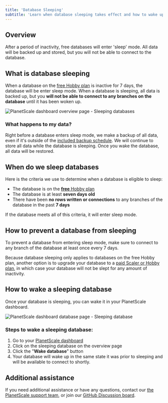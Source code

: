 ```yaml
---
title: 'Database Sleeping'
subtitle: 'Learn when database sleeping takes effect and how to wake up a sleeping database.'
---
```


## Overview

After a period of inactivity, free databases will enter 'sleep' mode. All data will be backed up and stored, but you will not be able to connect to the database.

## What is database sleeping

When a database on the [free Hobby plan](/concepts/billing#planetscale-plans) is inactive for 7 days, the database will be enter sleep mode. When a database is sleeping, all data is backed up, but you **will not be able to connect to any branches on the database** until it has been woken up.

![PlanetScale dashboard overview page - Sleeping databases](/img/docs/planetscale-sleeping-database-overview.png)

### What happens to my data?

Right before a database enters sleep mode, we make a backup of all data, even if it's outside of the [included backup schedule](/concepts/back-up-and-restore). We will continue to store all data while the database is sleeping. Once you wake the database, all data will be restored.

## When do we sleep databases

Here is the criteria we use to determine when a database is eligible to sleep:

- The database is on the [**free** Hobby plan](/concepts/billing#planetscale-plans)
- The database is at least **seven days old**
- There have been **no rows written or connections** to any branches of the database in the past **7 days**

If the database meets all of this criteria, it will enter sleep mode.

## How to prevent a database from sleeping

To prevent a database from entering sleep mode, make sure to connect to any branch of the database at least once every 7 days.

Because database sleeping only applies to databases on the free Hobby plan, another option is to upgrade your database to a [paid Scaler or Hobby plan](/concepts/billing#planetscale-plans), in which case your database will not be slept for any amount of inactivity.

## How to wake a sleeping database

Once your database is sleeping, you can wake it in your PlanetScale dashboard.

![PlanetScale dashboard database page - Sleeping database](/img/docs/planetscale-sleeping-database.png)

### Steps to wake a sleeping database:

1. Go to your [PlanetScale dashboard](https://app.planetscale.com)
2. Click on the sleeping database on the overview page
3. Click the "**Wake database**" button
4. Your database will wake up in the same state it was prior to sleeping and will be available to connect to shortly.

## Additional assistance

If you need additional assistance or have any questions, contact our [the PlanetScale support team](https://www.planetscale.com/support), or join our [GitHub Discussion board](https://github.com/planetscale/discussion/discussions).
